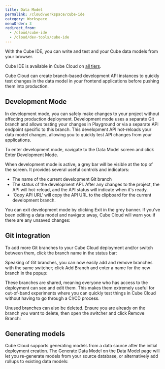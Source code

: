 ```yaml
---
title: Data Model
permalink: /cloud/workspace/cube-ide
category: Workspace
menuOrder: 3
redirect_from:
  - /cloud/cube-ide
  - /cloud/dev-tools/cube-ide
---
```


With the Cube IDE, you can write and test and your Cube data models from your
browser.

<SuccessBox>

Cube IDE is available in Cube Cloud on [all tiers](https://cube.dev/pricing).

</SuccessBox>

Cube Cloud can create branch-based development API instances to quickly test
changes in the data model in your frontend applications before pushing them into
production.

<LoomVideo url="https://www.loom.com/embed/101b6291b0ba4d1d8982faa3b8c5bd55" />

## Development Mode

In development mode, you can safely make changes to your project without
affecting production deployment. Development mode uses a separate Git branch and
allows testing your changes in Playground or via a separate API endpoint
specific to this branch. This development API hot-reloads your data model
changes, allowing you to quickly test API changes from your applications.

To enter development mode, navigate to the <Btn>Data Model</Btn> screen and
click <Btn>Enter Development Mode</Btn>.

<Screenshot src="https://ucarecdn.com/f96a2b0e-a413-4126-84ef-45e73acbb5e0/"/>

When development mode is active, a grey bar will be visible at the top of the
screen. It provides several useful controls and indicators:

- The name of the current development Git branch
- The status of the development API. After any changes to the project, the API
  will hot-reload, and the API status will indicate when it's ready.
- 'Copy API URL' will copy the API URL to the clipboard for the current
  development branch.

<Screenshot src="https://ucarecdn.com/915e829d-39a7-4d65-b5d4-678bc7545a6f/"/>

You can exit development mode by clicking <Btn>Exit</Btn> in the grey banner. If
you've been editing a data model and navigate away, Cube Cloud will warn you if
there are any unsaved changes:

<Screenshot
  src="https://ucarecdn.com/67b8e943-0043-4398-84fc-91d83765ed10/"
  alt="Unsaved changes warning modal"
/>

## Git integration

To add more Git branches to your Cube Cloud deployment and/or switch between
them, click the branch name in the status bar:

<Screenshot
  src="https://ucarecdn.com/a3ea164f-b93c-4c83-b7a3-697dd025b74a/"
  alt="Branch switcher"
/>

Speaking of Git branches, you can now easily add and remove branches with the
same switcher; click <Btn>Add Branch</Btn> and enter a name for the new branch
in the popup:

<Screenshot
  src="https://ucarecdn.com/15ea528f-4a54-40a1-83c7-2f67738a3e8b/"
  alt="Create a new branch"
/>

These branches are shared, meaning everyone who has access to the deployment can
see and edit them. This makes them extremely useful for out-of-band experiments
where you can quickly test things in Cube Cloud without having to go through a
CI/CD process.

Unused branches can also be deleted. Ensure you are already on the branch you
want to delete, then open the switcher and click <Btn>Remove Branch</Btn>:

<Screenshot
  src="https://ucarecdn.com/f1d37fe6-a6ae-4d78-a801-133639daf1ec/"
  alt="Delete a branch"
/>

## Generating models

Cube Cloud supports generating models from a data source after the initial
deployment creation. The <Btn>Generate Data Model</Btn> on the <Btn>Data
Model</Btn> page will let you re-generate models from your source database, or
alternatively add rollups to existing data models:

<Screenshot
  src="https://ucarecdn.com/b83b8b21-7894-4363-9b0e-5f390b50cd6f/"
  alt="Generate rollups or data model modal"
/>